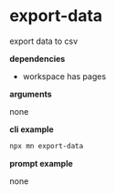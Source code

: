 # export-data

export data to csv

**dependencies**

- workspace has pages

**arguments**

none

**cli example**

```sh title="terminal"
npx mn export-data
```

**prompt example**

none
